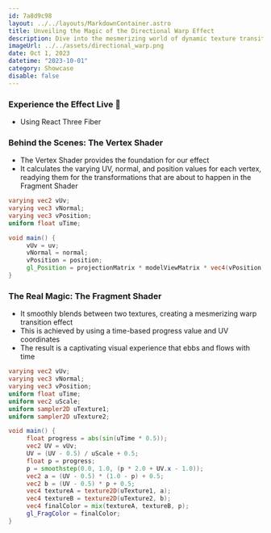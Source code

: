 ```yaml
---
id: 7a8d9c98
layout: ../../layouts/MarkdownContainer.astro
title: Unveiling the Magic of the Directional Warp Effect
description: Dive into the mesmerizing world of dynamic texture transitions and learn how to create a captivating directional warp effect.
imageUrl: ../../assets/directional_warp.png
date: Oct 1, 2023
datetime: "2023-10-01"
category: Showcase
disable: false
---
```



### Experience the Effect Live 🎉

- Using React Three Fiber

<DirectionalWarp client:only="react" />

### Behind the Scenes: The Vertex Shader

- The Vertex Shader provides the foundation for our effect
- It calculates the varying UV, normal, and position values for each vertex, readying them for the transformations that are about to happen in the Fragment Shader

```glsl
varying vec2 vUv;
varying vec3 vNormal;
varying vec3 vPosition;
uniform float uTime;

void main() {
     vUv = uv;
     vNormal = normal;
     vPosition = position;
     gl_Position = projectionMatrix * modelViewMatrix * vec4(vPosition, 1.0);
}
```

### The Real Magic: The Fragment Shader

- It smoothly blends between two textures, creating a mesmerizing warp transition effect
- This is achieved by using a time-based progress value and UV coordinates
- The result is a captivating visual experience that ebbs and flows with time

```glsl
varying vec2 vUv;
varying vec3 vNormal;
varying vec3 vPosition;
uniform float uTime;
uniform vec2 uScale;
uniform sampler2D uTexture1;
uniform sampler2D uTexture2;

void main() {
     float progress = abs(sin(uTime * 0.5));
     vec2 UV = vUv;
     UV = (UV - 0.5) / uScale + 0.5;
     float p = progress;
     p = smoothstep(0.0, 1.0, (p * 2.0 + UV.x - 1.0));
     vec2 a = (UV - 0.5) * (1.0 - p) + 0.5;
     vec2 b = (UV - 0.5) * p + 0.5;
     vec4 textureA = texture2D(uTexture1, a);
     vec4 textureB = texture2D(uTexture2, b);
     vec4 finalColor = mix(textureA, textureB, p);
     gl_FragColor = finalColor;
}
```
